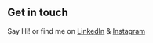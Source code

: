 ## Get in touch

Say Hi! or find me on [LinkedIn](https://www.linkedin.com/in/romizaki/) & [Instagram](https://www.instagram.com/romizaki/)